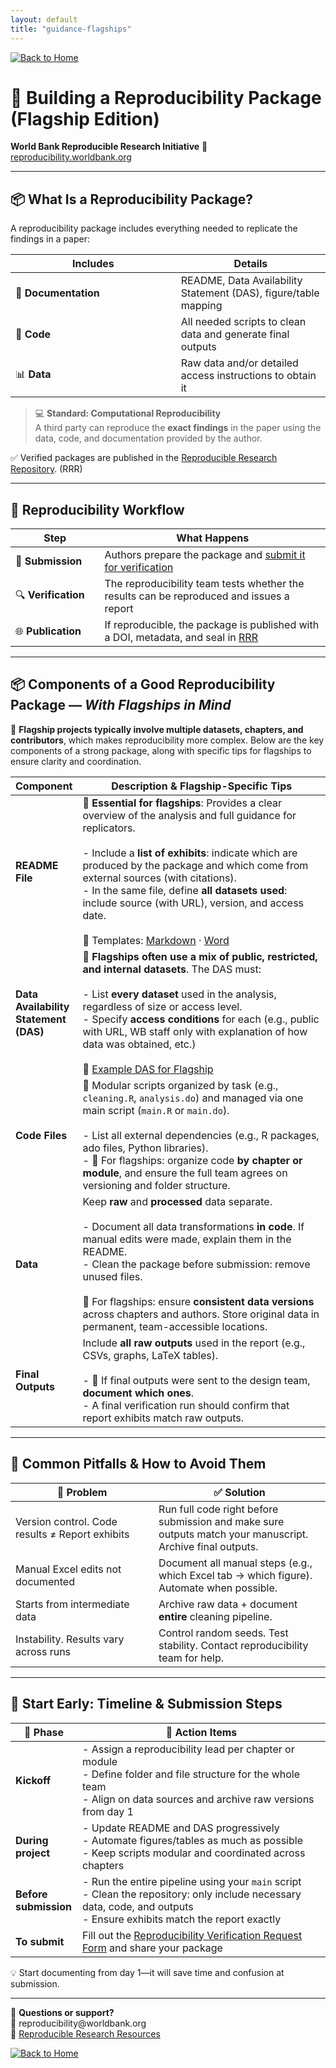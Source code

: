 ```yaml
---
layout: default
title: "guidance-flagships"
---
```


[![Back to Home](https://img.shields.io/badge/Back_to-Home-blue)](./index.html)

# 🧭 Building a Reproducibility Package (Flagship Edition)

**World Bank Reproducible Research Initiative**  🔗 [reproducibility.worldbank.org](https://reproducibility.worldbank.org)

---

## 📦 What Is a Reproducibility Package?

A reproducibility package includes everything needed to replicate the findings in a paper:

| Includes | Details |
|----------|---------|
| 📑 **Documentation** | README, Data Availability Statement (DAS), figure/table mapping |
| 📂 **Code** | All needed scripts to clean data and generate final outputs |
| 📊 **Data** | Raw data and/or detailed access instructions to obtain it |

> 💻 **Standard: Computational Reproducibility**  
> A third party can reproduce the **exact findings** in the paper using the data, code, and documentation provided by the author.

✅ Verified packages are published in the [Reproducible Research Repository](https://reproducibility.worldbank.org). (RRR)

---

## 🔁 Reproducibility Workflow

| Step | What Happens |
|------|---------------|
| 📨 **Submission** | Authors prepare the package and [submit it for verification](https://survey.wb.surveycto.com/collect/prwp_reproducibility) 
| 🔍 **Verification** | The reproducibility team tests whether the results can be reproduced and issues a report |
| 🌐 **Publication** | If reproducible, the package is published with a DOI, metadata, and seal in [RRR](https://reproducibility.worldbank.org/) |
---

## 📦 Components of a Good Reproducibility Package — *With Flagships in Mind*

📌 **Flagship projects typically involve multiple datasets, chapters, and contributors**, which makes reproducibility more complex. Below are the key components of a strong package, along with specific tips for flagships to ensure clarity and coordination.

| Component             | Description & Flagship-Specific Tips                                                                 |
|----------------------|-------------------------------------------------------------------------------------------------------|
| **README File**       | 📌 **Essential for flagships**: Provides a clear overview of the analysis and full guidance for replicators.<br><br>- Include a **list of exhibits**: indicate which are produced by the package and which come from external sources (with citations).<br>- In the same file, define **all datasets used**: include source (with URL), version, and access date.<br><br>🔗 Templates: [Markdown](https://github.com/worldbank/wb-reproducible-research-repository/blob/main/resources/README_Template.md) · [Word](https://github.com/worldbank/wb-reproducible-research-repository/raw/refs/heads/main/resources/README_Template.docx) |
| **Data Availability Statement (DAS)** | 📌 **Flagships often use a mix of public, restricted, and internal datasets**. The DAS must:<br><br>- List **every dataset** used in the analysis, regardless of size or access level.<br>- Specify **access conditions** for each (e.g., public with URL, WB staff only with explanation of how data was obtained, etc.)<br><br>🔗 [Example DAS for Flagship](https://reproducibility.worldbank.org/index.php/catalog/250/download/731) |
| **Code Files**        | 📁 Modular scripts organized by task (e.g., `cleaning.R`, `analysis.do`) and managed via one main script (`main.R` or `main.do`).<br><br>- List all external dependencies (e.g., R packages, ado files, Python libraries).<br>- 📌 For flagships: organize code **by chapter or module**, and ensure the full team agrees on versioning and folder structure. |
| **Data**              | Keep **raw** and **processed** data separate.<br><br>- Document all data transformations **in code**. If manual edits were made, explain them in the README.<br>- Clean the package before submission: remove unused files.<br><br>📌 For flagships: ensure **consistent data versions** across chapters and authors. Store original data in permanent, team-accessible locations. |
| **Final Outputs**     | Include **all raw outputs** used in the report (e.g., CSVs, graphs, LaTeX tables).<br><br>- 📌 If final outputs were sent to the design team, **document which ones**.<br>- A final verification run should confirm that report exhibits match raw outputs. |


---

## 🚧 Common Pitfalls & How to Avoid Them

| 🚫 Problem | ✅ Solution |
|-----------|-------------|
| Version control. Code results ≠ Report exhibits | Run full code right before submission and make sure outputs match your manuscript. Archive final outputs. |
| Manual Excel edits not documented | Document all manual steps (e.g., which Excel tab → which figure). Automate when possible. |
| Starts from intermediate data | Archive raw data + document **entire** cleaning pipeline. |
| Instability. Results vary across runs | Control random seeds. Test stability. Contact reproducibility team for help. |

---

## 🚀 Start Early: Timeline & Submission Steps

| 📅 Phase               | 👥 Action Items                                                                      |
|------------------------|---------------------------------------------------------------------------------------|
| **Kickoff**            | - Assign a reproducibility lead per chapter or module<br>- Define folder and file structure for the whole team<br>- Align on data sources and archive raw versions from day 1 |
| **During project**     | - Update README and DAS progressively<br>- Automate figures/tables as much as possible<br>- Keep scripts modular and coordinated across chapters |
| **Before submission**  | - Run the entire pipeline using your `main` script<br>- Clean the repository: only include necessary data, code, and outputs<br>- Ensure exhibits match the report exactly |
| **To submit**          | Fill out the [Reproducibility Verification Request Form](https://survey.wb.surveycto.com/collect/prwp_reproducibility) and share your package |

💡 Start documenting from day 1—it will save time and confusion at submission.

---

📨 **Questions or support?**  
📧 reproducibility@worldbank.org  
🔗 [Reproducible Research Resources](https://worldbank.github.io/wb-reproducible-research-repository/resources.html)

[![Back to Home](https://img.shields.io/badge/Back_to-Home-blue)](./index.html)

